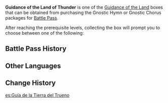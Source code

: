 {{Item Infobox
|id           = 116010
|type         = Bundles
|image        = Item Guidance of the Land.png
|rarity       = 3
|description  = You made a discovery during your travels in Inazuma, the Land of Thunder. The collection of items within can be used to upgrade your Talents.<br />After using this item, you may select one of the following rewards:
*[[Guide to Transience]]
*[[Guide to Elegance]]
*[[Guide to Light]]
|source1      = [[Battle Pass]] Lv. 5, 15, 25, 40 ([[Gnostic Hymn]])
}}
'''Guidance of the Land of Thunder''' is one of the [[Guidance of the Land]] boxes that can be obtained from purchasing the Gnostic Hymn or Gnostic Chorus packages for [[Battle Pass]].

{{See also|Philosophies of the Land of Thunder}}
After reaching the prerequisite levels, collecting the box will prompt you to choose between one of the following:
{{Card|Guide to Transience|5|rarity=3}}
{{Card|Guide to Elegance|5|rarity=3}}
{{Card|Guide to Light|5|rarity=3}}

==Battle Pass History==
{{Gnostic Hymn Reward List}}{{Sojourner's Battle Pass Reward List}}
==Other Languages==
{{Other Languages
|en      = Guidance of the Land of Thunder
|zhs     = 霄雷的指引
|zhs_rm  = Xiāo Léi de Zhǐyǐn
|zht     = 霄雷的指引
|zht_rm  = Xiāo Léi de Zhǐyǐn
|zh_tl   = Guidance Above the Thunder
|ja      = 雲雷の導き
|ja_rm   = Unrai no Michibiki
|ja_tl   = Guidance of Thunder Above the Clouds
|ko      = 하늘 번개의 인도
|ko_rm   = Haneul Beongae-ui Indo
|ko_tl   = Guidance of the Sky Lightning
|es      = Guía de la Tierra del Trueno
|es_tl   = Guide of the Land of Thunder
|fr      = Conseil de la Terre du Tonnerre
|fr_tl   = Advice of the Land of Thunder
|ru      = Указания земли грома
|ru_tl   = 
|th      = Guidance of the Land of Thunder
|vi      = Hướng dẫn của Lôi Điện
|vi_tl   = 
|de      = Weisungen des Reiches des Blitzes
|de_tl   = Guidance of the Realm of Lighting
|id      = Guidance of the Land of Thunder
|pt      = Guia da Terra dos Trovões
|pt_tl   = Guide of the Land of Thunders
}}

==Change History==
{{Change History|2.0}}
[[es:Guía de la Tierra del Trueno]]